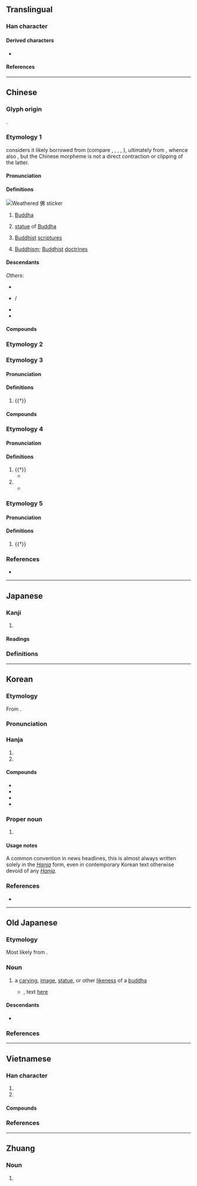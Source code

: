 {{also|仏|彿}}
{{character info}}
==Translingual==
{{stroke order|strokes=7}}

===Han character===
{{Han char|rn=9|rad=人|as=05|sn=7|four=25227|canj=OLLN|ids=⿰亻弗}}

====Derived characters====
* {{l|mul|[[𠲽]], [[梻]], [[𩎵]], [[𡌅]]}}

====References====
{{Han ref|kx=0099.040|dkj=00517|dj=0208.110|hdz=10140.030|uh=4F5B}}

----

==Chinese==
{{zh-forms|alt=仏,㚕,仸,𠑵,𠇛,𡗻,𡘉,𦤲}}
{{zh-wp|zh|yue|cdo:Hŭk|nan:Hu̍t|wuu}}

===Glyph origin===
{{Han etym}}
{{Han compound|亻|弗|ls=psc|c1=s|c2=p}}.

===Etymology 1===
{{zh-ref|Ji (1998v7)}} considers it likely borrowed from {{bor|zh|ira}} (compare {{cog|sog|𐼾𐼴𐽂𐼷|tr=pwty}}, {{m|sog|𐫁𐫇𐫤𐫏|tr=bwty|ts=Pute, Bute, βute|sc=Mani}}, {{cog|pal|tr=bwt'|sc=Phlv}}, {{m|pal|𐫁𐫇𐫤|tr=bwt|ts=But}}, {{cog|xpr|𐫁𐫇𐫎|tr=bwṯ|ts=But, Butt}}), ultimately from {{der|zh|sa|बुद्ध|t=awakened, enlightened|pos=past passive participle}}, whence also {{ltc-l|佛陀}}, but the Chinese morpheme {{m-self|zh|佛}} is not a direct contraction or clipping of the latter.

====Pronunciation====
{{zh-pron
|m=fó
|m-s=fu2
|dg=фә1
|c=fat6
|c-t=fut5
|g=fiit7/fiit6
|g_note=fiit6 - used in some compounds, e.g. {{zh-l|*佛手}}, {{zh-l|*佛七}}
|h=pfs=fu̍t;gd=fud6
|j=feh5
|mb=hō
|md=hŭk
|mn=xm,qz,tw:pu̍t/hu̍t
|mn_note=Xiamen, Quanzhou, Taiwan: pu̍t - vernacular; hu̍t - literary
|mn-t=hug8
|w=5veq
|x=fu6
|mc=y
|oc=y
|cat=pn,n
}}

====Definitions====
[[File:Weathered Chinese 佛 sticker.jpg|thumb|Weathered 佛 sticker]]
{{zh-hanzi}}

# {{lb|zh|Buddhism}} [[Buddha]]
#: {{zh-x|佛陀|Buddha}}
#: {{zh-x|佛教|Buddhism}}
# {{lb|zh|Buddhism}} [[statue]] of [[Buddha]]
# {{lb|zh|by extension}} [[Buddhist]] [[scripture]]s
# {{lb|zh|by extension}} [[Buddhism]]; [[Buddhist]] [[doctrine]]s

====Descendants====
{{CJKV||ふつ|j2=ぶつ|j=仏|불|Phật|v2=Bụt}}
''Others'':
* {{desc|cdy|fut⁸|bor=1}}
* {{desc|mn|ᠪᠤᠷᠬᠠᠨ|der=1}} / {{l|mn|бурхан}}
* {{desc|vi|Bụt||a wise and kind old man in folklore|bor=1}}
* {{desc|za|baed|bor=1}}

====Compounds====
{{zh-der|借花獻佛|佛馱|孔佛|佛郎機|呵佛罵祖|佛龕|佛國記|佞佛|佛七|三世佛|佛戾|佛會|大佛|北方佛教|五方佛|佛境|佛爺|佛性|佛教|佛位|佛道|千佛山|佛印|丹佛|佛場|佛妝|佛子|佛跳牆|佛教音樂|佛頭著糞|三因佛性|佛光|佛經|錠光佛|吃齋唸佛|佛圖|佛手|佛指甲|佛天三寶|佛誕節|千佛塔|佛海|佛珠|佛門|佛日|哈佛大學|佛眼|佛眼兒|念豆兒佛|念米佛|念佛三昧|念佛|佛手瓜|佛燈|南無佛|佛生日|即身成佛|佛因|佛寺|佛青|佛祖|佛誕日|佛粥|佛老|佛號|供佛|伊闕佛龕|佛來明哥|佛手柑|寶生佛|佛口蛇心|佛法|佛門弟子|佛牙|佛剎|佛事|佛成道日|佛陀|即心即佛|七佛|佛曲|佛圖澄|佛蒙特州|佛地|作佛事|大乘佛教|佛心宗|三階佛法|佛學|原始佛教|五會念佛|佛堂|佛圖戶|千佛洞|佛前佛後|佛國|佛舍利|佛眼相看|佛桑|佛果|佛書|佛家|佛像|佛科擺|泥多佛大|歡喜佛|成佛|求神拜佛|抱佛腳|無量壽佛|浴佛節|毗婆尸佛|白豆兒佛|稱名念佛|浴佛|活佛|拜佛|萬家生佛|番佛|生佛萬家|濟公活佛|揀佛燒香|毗舍婆佛|見在佛|訶佛罵祖|西藏佛教|西西佛斯|觀音佛祖|老佛爺|立地成佛|選佛場|著糞佛頭|綸音佛語|阿彌陀佛|蛇心佛口|闢佛|長齋繡佛|觀想念佛|藥師佛|見性成佛|部派佛教|辟支佛|繡佛|佛典|佛體|佛山|主佛|佛羅里達|哈佛|一佛出世|一佛出世，二佛涅槃|一佛出世，二佛升天|佛卡夏|佛具}}

===Etymology 2===
{{zh-see|彿}}

===Etymology 3===

====Pronunciation====
{{zh-pron
|m=佛
|c=fat1
|dial=n
|cat=v
}}

====Definitions====
{{zh-hanzi}}

# {{†}} {{zh-alt-form|拂|to [[go against]]; to [[be]] [[contrary]] to}}

====Compounds====
{{zh-der|fold=1|佛戾}}

===Etymology 4===

====Pronunciation====
{{zh-pron
|m=bì
|c=bat6
|dial=n
|cat=v,pn
}}

====Definitions====
{{zh-hanzi}}

# {{†}} {{zh-alt-form|弼|to [[assist]]}}
#* {{zh-x|佛{bì} 時 仔肩，示 我 顯 德行。|'''Assist''' me to bear the burden [of my position],<br>And show me how to display a virtuous conduct.|ref=Shijing}}
# {{surname|zh}}
#* {{zh-x|佛{bì} ^肸{xī} 以 ^中牟{mù} 畔。|'''Bi''' Xi is in rebellion, holding possession of Zhongmu.|ref=Analects}}

===Etymology 5===

====Pronunciation====
{{zh-pron
|m=bó
|c=but6
|dial=n
|cat=a
}}

====Definitions====
{{zh-hanzi}}

# {{†}} {{zh-alt-form|勃|[[prosperous]], [[thriving]]}}

===References===
* {{R:yue:Hanzi}}

{{zh-cat|Religion|Buddhism}}

----

==Japanese==
{{ja-kanji forms|仏|佛}}

===Kanji===
{{ja-kanji|grade=n|rs=人05|shin=仏}}

# {{ja-kyujitai spelling of|仏}}

====Readings====
{{ja-readings
|goon=ぶつ
|kanon=ふつ
|kun=ほとけ-
|nanori=さとる
}}

===Definitions===
{{ja-gv|仏}}

----

==Korean==

===Etymology===
From {{der|ko|ltc|sort=불|-}} {{ltc-l|佛|id=1}}.
{{hanja-ety
|dk={{okm-l|뿌ᇙ〮|ppwúlq|link=no}}
|m={{okm-l|불〮|pwúl}}
|mh={{okm-l|부텨|Pwùthyè}}
|ml=人類#중02B
}}

===Pronunciation===
{{ko-hanja-pron|불}}

===Hanja===
{{ko-hanja-search}}
{{ko-hanja|부처|불}}

# {{hanja form of|불|[[Buddha]]}}
# {{hanja form of|불|[[France]] (in compounds, in news media)}}

====Compounds====
{{der-top|Compounds}}
* {{ko-l|불교|佛敎}}
* {{ko-l|불경|佛經}}
* {{ko-l|성불|成佛}}
* {{ko-l|^불어|佛語}}
{{der-bottom}}

===Proper noun===
{{ko-hanjatab}}
{{ko-proper noun|hangeul=불}}

# {{q|in news headlines}} {{short for|ko|{{ruby|[[불란서|[佛](불)[蘭](란)[西](서)]]}}|t=[[France]]|tr=Bullanseo}}

====Usage notes====
A common convention in news headlines, this is almost always written solely in the ''[[Hanja]]'' form, even in contemporary Korean text otherwise devoid of any ''[[Hanja]]''.

===References===
* {{R:hanjadoc|224}}

----

==Old Japanese==

===Etymology===
Most likely from {{der|ja|qfa-kor-pro|*Pwutukye||[[Buddha]]}}.

===Noun===
{{head|ojp|noun|tr=*poto<sub>2</sub>ke<sub>2</sub>|kana|ほとけ}}

# {{lb|ojp|sort=ほとけ|Buddhism}} a [[carving]], [[image]], [[statue]], or other [[likeness]] of a [[buddha]]
#* {{RQ:Manyoshu|16|3841}}, text [http://jti.lib.virginia.edu/japanese/manyoshu/Man16Yo.html#3841 here]
#*: {{ux|ojp|'''佛'''造眞朱不足&#64091;[[水溜まる|水渟]]池田乃[[朝臣|阿曾]]我鼻上乎穿禮|tr='''*poto<sub>2</sub>ke<sub>2</sub>''' tukuru ma-so<sub>2</sub>po tarazupa mi<sub>1</sub>du tamaru Ike<sub>2</sub>da no<sub>2</sub> aso<sub>2</sub> ga pana no<sub>2</sub> upe<sub>2</sub> wo pore|For the '''Buddha statue''', you lack enough vermilion―so there is the puddle of Lord “Pond Field” Ikeda, dig in that big red nose.<ref>{{cite-book|2017|Jin'ichi Konishi|editor=Earl Roy Miner|translators=Aileen Gatten, Nicholas Teele|A History of Japanese Literature, Volume 1: The Archaic and Ancient Ages|series=Volume 4935 of Princeton Legacy Library|publisher=Princeton University Press|isbn=9781400886333|page=415}}</ref>}}

====Descendants====
* {{desc|ja|仏|tr=hotoke}}

===References===
<references/>

----

==Vietnamese==

===Han character===
{{vi-readings|rs=人05
|hanviet=phật-tdcndg;tdcntd;gdhn;bonet;genibrel, phất-gdhn
|phienthiet=符勿 phù vật
|nom=phật-tdcndg;tdcntd;gdhn;bonet;taberd
}}

# {{han tu form of|Phật|[[Buddha]], the [[Enlightened One]]}}
# {{han tu form of|Phật|[[Buddhism]]}}

====Compounds====
{{col3-u|vi
|{{vi-l|阿彌陀佛|A Di Đà Phật|}}
|{{vi-l|德佛母|Đức Phật Mẫu|}}
|{{vi-l|口佛心蛇|khẩu phật tâm xà|}}
|{{vi-l|無佛|mô Phật|}}
|{{vi-l|念佛|niệm Phật|}}
|{{vi-l|佛陀|Phật Đà}}
|{{vi-l|佛臺|phật đài}}
|{{vi-l|佛誕|Phật Đản|}}
|{{vi-l|佛教|Phật giáo}}
|{{vi-l|佛手|phật thủ}}
|{{vi-l|佛子|phật tử}}
}}

===References===
<references/>

----

==Zhuang==

===Noun===
{{za-head|noun}}

# {{za-sawndip form of|baed||Buddha; shrine; spirit; god}}